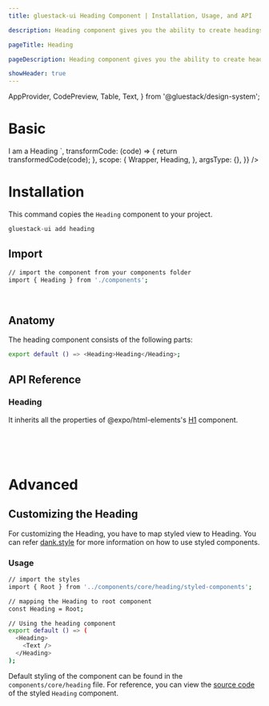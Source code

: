 ```yaml
---
title: gluestack-ui Heading Component | Installation, Usage, and API

description: Heading component gives you the ability to create headings for your page with different sizes and symantics from h1 to h6.

pageTitle: Heading

pageDescription: Heading component gives you the ability to create headings for your page with different sizes and symantics from h1 to h6.

showHeader: true
---
```



<Meta title="components/Typography/Heading" />

  AppProvider,
  CodePreview,
  Table,
  Text,
} from '@gluestack/design-system';


# Basic

<AppProvider>
  <CodePreview
    showComponentRenderer={true}
    showArgsController={false}
    metaData={{
      code: `
 <Heading>I am a Heading</Heading>
`,
      transformCode: (code) => {
        return transformedCode(code);
      },
      scope: {
        Wrapper,
        Heading,
      },
      argsType: {},
    }}
  />
</AppProvider>
<br />

# Installation

This command copies the `Heading` component to your project.

```jsx
gluestack-ui add heading
```

## Import

```bash
// import the component from your components folder
import { Heading } from './components';
```

<br />

## Anatomy

The heading component consists of the following parts:

```bash
export default () => <Heading>Heading</Heading>;
```

## API Reference

### Heading

It inherits all the properties of @expo/html-elements's [H1](https://github.com/expo/expo/tree/main/packages/html-elements) component.

<br />
<br />

<br />

# Advanced

## Customizing the Heading

For customizing the Heading, you have to map styled view to Heading. You can refer [dank.style](https://dank.style/) for more information on how to use styled components.

### Usage

```bash
// import the styles
import { Root } from '../components/core/heading/styled-components';

// mapping the Heading to root component
const Heading = Root;

// Using the heading component
export default () => (
  <Heading>
    <Text />
  </Heading>
);
```

Default styling of the component can be found in the `components/core/heading` file. For reference, you can view the [source code](https://github.com/gluestack/gluestack-ui/blob/development/example/storybook/src/ui-components/Heading/index.tsx) of the styled `Heading` component.
